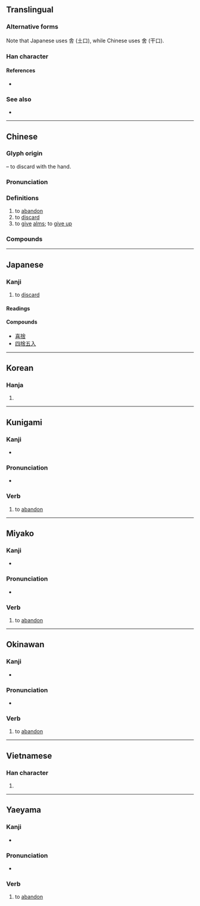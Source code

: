 {{also|舍}}
{{character info/new}}
==Translingual==
{{ja-forms|捨|[[舍]]|捨}}

===Alternative forms===
Note that Japanese uses 舎 (土口), while Chinese uses 舍 (干口).

===Han character===
{{Han char|rn=64|rad=手|as=08|sn=11|four=58061|canj=QOMR,XQOMR|ids=⿰扌舍}}

====References====
* {{Han ref|kx=0434.350|dkj=12191|dj=0784.150|hdz=31900.040|uh=6368|ud=25448|bh=B1CB|bd=45515}}

===See also===
* {{l|mul|拾}}

----

==Chinese==
{{zh-forms|s=舍}}

===Glyph origin===
{{Han etym}}
{{Han compound|手|alt1=扌|t1=hand|舍|ls=psc|c1=s|c2=p}} – to discard with the hand.

===Pronunciation===
{{zh-pron
|m=shě
|c=se2
|h=pfs=sá
|mn=siá
|mn-t=sia3
|mc=y
|oc=y
|cat=
}}

===Definitions===
{{zh-hanzi}}

# to [[abandon]]
# to [[discard]]
# to [[give]] [[alms]]; to [[give up]]

===Compounds===
{{zh-der|不捨|不捨得|不捨晝夜|依依不捨|依依難捨|割捨|取捨|善財難捨|四捨五入|廣捨|忘生捨死|戀戀不捨|戀戀難捨|拚捨|捨不得|捨命|捨命救人|捨墮|捨安就危|捨實求虛|捨己就人|捨己從人|捨己成人|捨己救人|捨己為人|捨己為公|捨得|捨我其誰|捨本逐末|捨棄|捨死忘生|捨生取義|捨生忘死|捨短取長|捨身|捨身圖報|捨身報國|捨身求法|捨近務遠|捨近即遠|捨近求遠|施捨|棄捨|留連不捨|窮追不捨|緊追不捨|繾綣難捨|讀不捨手|逐末捨本|鍥而不捨|難分難捨|難捨難分|齊王捨牛}}

----

==Japanese==

===Kanji===
{{ja-kanji|grade=6|rs=手08}}

# to [[discard]]

====Readings====
{{ja-readings
|on=しゃ
|kun=す-てる
|nanori=いえ, えだ, すて
}}

====Compounds====
* [[喜捨]]
* [[四捨五入]]

----

==Korean==

===Hanja===
{{ko-hanja|hangeul=사|eumhun=|rv=sa|mr=sa|y=sa}}

# {{defn|lang=ko|sort=手08}}

----

==Kunigami==

===Kanji===
{{head|xug|kanji}}

* {{ja-readings|kun=[[してﾟぃーるん]] ([[捨てﾟぃーるん]], shitiirun)}}

===Pronunciation===
* {{IPA|/ɕitiːɾuŋ/|lang=xug}}

===Verb===
{{head|xug|verb|hiragana|してﾟぃーるん|romaji|shitiirun}}

# to [[abandon]]

----

==Miyako==

===Kanji===
{{head|mvi|kanji}}

* {{ja-readings|kun=[[すてぃㇲ゙]] ([[捨てぃㇲ゙]], sutiz)}}

===Pronunciation===
* {{IPA|/ss̩tiz̩/|lang=mvi}}

===Verb===
{{head|mvi|verb|hiragana|すてぃㇲ゙|romaji|sutiz}}

# to [[abandon]]

----

==Okinawan==

===Kanji===
{{head|ryu|kanji}}

* {{ja-readings|kun=[[してぃゆん]] ([[捨てぃゆん]], shitiyun)}}

===Pronunciation===
* {{IPA|/ɕitijuŋ/|lang=ryu}}

===Verb===
{{head|ryu|verb|hiragana|してぃゆん|romaji|shitiyun}}

# to [[abandon]]

----

==Vietnamese==

===Han character===
{{vi-hantu|[[xả]]|rs=手08}}

# {{defn|lang=vi|sort=手08}}

----

==Yaeyama==

===Kanji===
{{head|rys|kanji}}

* {{ja-readings|kun=[[しぃてぃるん]] ([[捨てぃるん]], sïtirun)}}

===Pronunciation===
* {{IPA|/sɨtiɾuŋ/|lang=rys}}

===Verb===
{{head|rys|verb|hiragana|しぃてぃるん|romaji|sïtirun}}

# to [[abandon]]